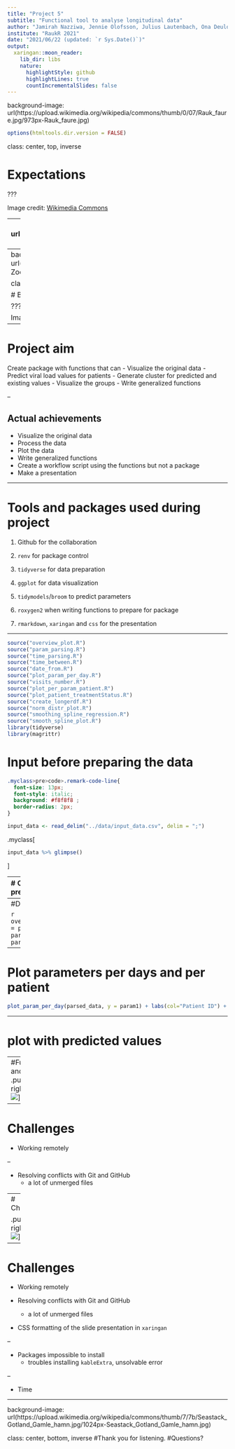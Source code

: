 ```yaml
---
title: "Project 5"
subtitle: "Functional tool to analyse longitudinal data"
author: "Jamirah Nazziwa, Jennie Olofsson, Julius Lautenbach, Ona Deulofeu, Zoé Pochon"
institute: "RaukR 2021"
date: "2021/06/22 (updated: `r Sys.Date()`)"
output:
  xaringan::moon_reader:
    lib_dir: libs
    nature:
      highlightStyle: github
      highlightLines: true
      countIncrementalSlides: false
---
```


background-image: url(https://upload.wikimedia.org/wikipedia/commons/thumb/0/07/Rauk_faure.jpg/973px-Rauk_faure.jpg)

```r
options(htmltools.dir.version = FALSE) 
```

class: center, top, inverse


# Expectations

???

Image credit: [Wikimedia Commons](https://commons.wikimedia.org/wiki/File:Rauk_faure.jpg)

---
background-image: url(https://upload.wikimedia.org/wikipedia/commons/thumb/4/40/Zoom_participants_Bubrikh_readings_2020_conference.png/640px-Zoom_participants_Bubrikh_readings_2020_conference.png)

class: center, bottom, inverse

# Reality

???

Image credit: [Wikimedia Commons](https://commons.wikimedia.org/wiki/File:Zoom_participants_Bubrikh_readings_2020_conference.png)

---
background-image: url(https://upload.wikimedia.org/wikipedia/commons/thumb/4/40/Zoom_participants_Bubrikh_readings_2020_conference.png/640px-Zoom_participants_Bubrikh_readings_2020_conference.png)

class: center, bottom, inverse


# But still a very very good course! :) 

???

Image credit: [Wikimedia Commons](https://commons.wikimedia.org/wiki/File:Zoom_participants_Bubrikh_readings_2020_conference.png)

---

# Project aim

Create package with functions that can 
- Visualize the original data
- Predict viral load values for patients 
- Generate cluster for predicted and existing values
- Visualize the groups
- Write generalized functions

--

## Actual achievements 
- Visualize the original data
- Process the data
- Plot the data
- Write generalized functions
- Create a workflow script using the functions but not a package
- Make a presentation

---

# Tools and packages used during project


1. Github for the collaboration

2. `renv` for package control

3. `tidyverse` for data preparation

4. `ggplot` for data visualization

5. `tidymodels`/`broom` to predict parameters

6. `roxygen2` when writing functions to prepare for package

6. `rmarkdown`, `xaringan` and `css` for the presentation



---

```r
source("overview_plot.R")
source("param_parsing.R")
source("time_parsing.R")
source("time_between.R")
source("date_from.R")
source("plot_param_per_day.R")
source("visits_number.R")
source("plot_per_param_patient.R")
source("plot_patient_treatmentStatus.R")
source("create_longerdf.R")
source("norm_distr_plot.R")
source("smoothing_spline_regression.R")
source("smooth_spline_plot.R")
library(tidyverse)
library(magrittr)
```

# Input before preparing the data
```css
.myclass>pre>code>.remark-code-line{
  font-size: 13px;
  font-style: italic;
  background: #f8f8f8 ;
  border-radius: 2px;
}
```

```r
input_data <- read_delim("../data/input_data.csv", delim = ";")
```

.myclass[
```r
input_data %>% glimpse()
```
]



---
# Output after data preparation
.myclass[
```r
# extract parameter names
param_mapping <- param_parsing(input_data = input_data, input_param1 = "cd4", input_param2 = "cd8", input_param3 = "viral_load")
time_mapping <- time_parsing(input_data = input_data, on_date = "onset_date", vis_date = "visit_date", treat_date = "treatment_date")


## ============ 
## data wrangling
## ============ 
parsed_data <-
  input_data %>% 
  ## transform "_date" columns into date format
  date_from() %>% 
  ## mapping input variable names to function "under-the-hood" variables
  rename(time_mapping) %>% 
  rename(param_mapping) %>%
  ## calculate days between time points
  time_between(names(time_mapping)) %>% 
  ## calculate numbers of visits
  visits_number()

parsed_data  %>% glimpse()
```
]




We have created functions that
1. Calculates number of days between selected columns of class Date 
2. Adds column with treatment status
3. Adds column with visit number

Mainly using the `tidyverse` package


---
#Data overview

```r
overview_plot(parsed_data = parsed_data, param_mapping = param_mapping)
```

---

# Plot parameters per days and per patient



```r
plot_param_per_day(parsed_data, y = param1) + labs(col="Patient ID") + xlab("Days post onset") + ylab("CD4 levels")
```


---

# plot with predicted values


---
#Functions and files
.pull-right-30[
<img src="github_screenshot.png">
]

---

# Challenges

- Working remotely

--

- Resolving conflicts with Git and GitHub
    - a lot of unmerged files


---
# Challenges

.pull-right-30[
<img src="error_git.png">
]

---

# Challenges

- Working remotely

- Resolving conflicts with Git and GitHub
    - a lot of unmerged files

- CSS formatting of the slide presentation in `xaringan`

--

- Packages impossible to install
    - troubles installing `kableExtra`, unsolvable error
    
--

- Time


---
background-image: url(https://upload.wikimedia.org/wikipedia/commons/thumb/7/7b/Seastack_Gotland_Gamle_hamn.jpg/1024px-Seastack_Gotland_Gamle_hamn.jpg)

class: center, bottom, inverse
#Thank you for listening.
#Questions? 


